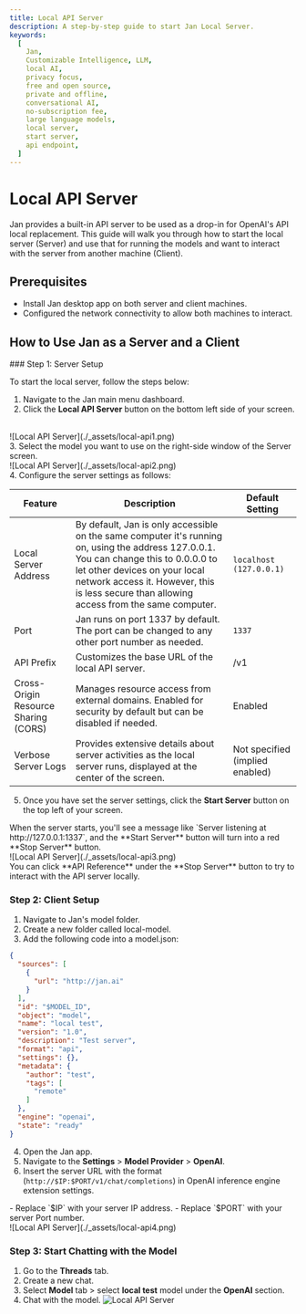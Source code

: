 ```yaml
---
title: Local API Server
description: A step-by-step guide to start Jan Local Server.
keywords:
  [
    Jan,
    Customizable Intelligence, LLM,
    local AI,
    privacy focus,
    free and open source,
    private and offline,
    conversational AI,
    no-subscription fee,
    large language models,
    local server,
    start server,
    api endpoint,
  ]
---
```



# Local API Server

Jan provides a built-in API server to be used as a drop-in for OpenAI's API local replacement. This guide will walk you through how to start the local server (Server) and use that for running the models and want to interact with the server from another machine (Client).

## Prerequisites
- Install Jan desktop app on both server and client machines.
- Configured the network connectivity to allow both machines to interact.

## How to Use Jan as a Server and a Client
<Steps>
### Step 1: Server Setup

To start the local server, follow the steps below:

1. Navigate to the Jan main menu dashboard.
2. Click the **Local API Server** button on the bottom left side of your screen.
<br/>
![Local API Server](./_assets/local-api1.png)
<br/>
3. Select the model you want to use on the right-side window of the Server screen.
<br/>
![Local API Server](./_assets/local-api2.png)
<br/>
4. Configure the server settings as follows:

| Feature                              | Description                                                                                                                                                                                                                                                               | Default Setting                 |
| ------------------------------------ | ------------------------------------------------------------------------------------------------------------------------------------------------------------------------------------------------------------------------------------------------------------------------- | ------------------------------- |
| Local Server Address                 | By default, Jan is only accessible on the same computer it's running on, using the address 127.0.0.1. You can change this to 0.0.0.0 to let other devices on your local network access it. However, this is less secure than allowing access from the same computer. | `localhost (127.0.0.1)`         |
| Port                                 | Jan runs on port 1337 by default. The port can be changed to any other port number as needed.                                                                                                                                                                             | `1337`                          |
| API Prefix                           | Customizes the base URL of the local API server.                                                                                                                                                                            | /v1                         |
| Cross-Origin Resource Sharing (CORS) | Manages resource access from external domains. Enabled for security by default but can be disabled if needed.                                                                                                                                                             | Enabled                         |
| Verbose Server Logs                  | Provides extensive details about server activities as the local server runs, displayed at the center of the screen.                                                                                                                                                       | Not specified (implied enabled) |

5. Once you have set the server settings, click the **Start Server** button on the top left of your screen.

<Callout type="info">
  When the server starts, you'll see a message like `Server listening at
  http://127.0.0.1:1337`, and the **Start Server** button will turn into a red
  **Stop Server** button.
</Callout>
<br/>
![Local API Server](./_assets/local-api3.png)
<br/>

<Callout type="info">
  You can click **API Reference** under the **Stop Server** button to try to interact with the API server locally.
</Callout>

### Step 2: Client Setup
1. Navigate to Jan's model folder.
2. Create a new folder called local-model.
3. Add the following code into a model.json:
```json
{
  "sources": [
    {
      "url": "http://jan.ai"
    }
  ],
  "id": "$MODEL_ID",
  "object": "model",
  "name": "local test",
  "version": "1.0",
  "description": "Test server",
  "format": "api",
  "settings": {},
  "metadata": {
    "author": "test",
    "tags": [
      "remote"
    ]
  },
  "engine": "openai",
  "state": "ready"
}

```
4. Open the Jan app.
5. Navigate to the **Settings** > **Model Provider** > **OpenAI**.
6. Insert the server URL with the format (`http://$IP:$PORT/v1/chat/completions`) in OpenAI inference engine extension settings.
<Callout type="info">
  - Replace `$IP` with your server IP address.
  - Replace `$PORT` with your server Port number.
</Callout>
<br/>
![Local API Server](./_assets/local-api4.png)

### Step 3: Start Chatting with the Model
1. Go to the **Threads** tab.
2. Create a new chat.
3. Select **Model** tab > select **local test** model under the **OpenAI** section.
4. Chat with the model.
![Local API Server](./_assets/local-api5.png)
</Steps>